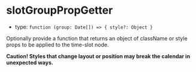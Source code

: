 
# slotGroupPropGetter

- type: `function (group: Date[]) => { style?: Object }`

Optionally provide a function that returns an object of className or style props to be applied to the time-slot node.

**Caution! Styles that change layout or position may break the calendar in unexpected ways.**

<Canvas>
  <Story id="props--slot-group-prop-getter" />
</Canvas>
